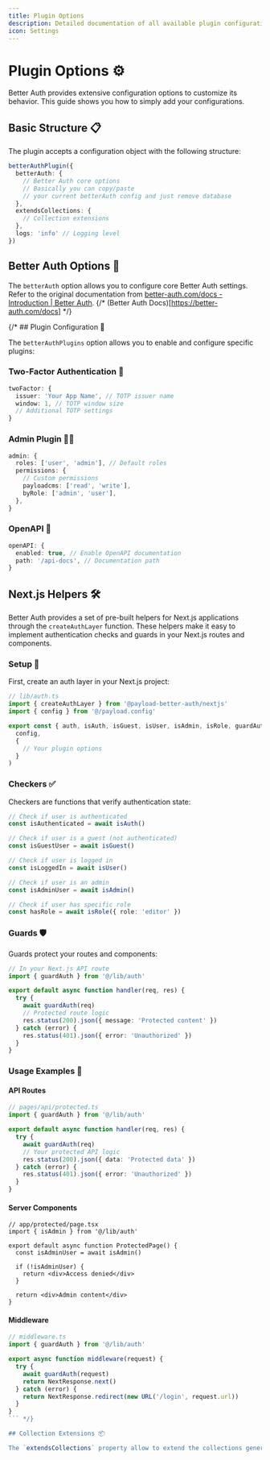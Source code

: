 ```yaml
---
title: Plugin Options
description: Detailed documentation of all available plugin configuration options
icon: Settings
---
```


# Plugin Options ⚙️

Better Auth provides extensive configuration options to customize its behavior. This guide shows you how to simply add your configurations.

## Basic Structure 📋

The plugin accepts a configuration object with the following structure:

```ts
betterAuthPlugin({
  betterAuth: {
    // Better Auth core options
    // Basically you can copy/paste
    // your current betterAuth config and just remove database
  },
  extendsCollections: {
    // Collection extensions
  },
  logs: 'info' // Logging level
})
```

## Better Auth Options 🔧

The `betterAuth` option allows you to configure core Better Auth settings.
Refer to the original documentation from [better-auth.com/docs - Introduction | Better Auth](https://better-auth.com/docs).
{/* (Better Auth Docs)[https://better-auth.com/docs] */}

{/* ## Plugin Configuration 🎯

The `betterAuthPlugins` option allows you to enable and configure specific plugins:

### Two-Factor Authentication 🔐

```ts
twoFactor: {
  issuer: 'Your App Name', // TOTP issuer name
  window: 1, // TOTP window size
  // Additional TOTP settings
}
```

### Admin Plugin 👨‍💼

```ts
admin: {
  roles: ['user', 'admin'], // Default roles
  permissions: {
    // Custom permissions
    payloadcms: ['read', 'write'],
    byRole: ['admin', 'user'],
  },
}
```

### OpenAPI 📄

```ts
openAPI: {
  enabled: true, // Enable OpenAPI documentation
  path: '/api-docs', // Documentation path
}
```

## Next.js Helpers 🛠️

Better Auth provides a set of pre-built helpers for Next.js applications through the `createAuthLayer` function. These helpers make it easy to implement authentication checks and guards in your Next.js routes and components.

### Setup 🔧

First, create an auth layer in your Next.js project:

```ts
// lib/auth.ts
import { createAuthLayer } from '@payload-better-auth/nextjs'
import { config } from '@/payload.config'

export const { auth, isAuth, isGuest, isUser, isAdmin, isRole, guardAuth } = createAuthLayer(
  config,
  {
    // Your plugin options
  }
)
```

### Checkers ✅

Checkers are functions that verify authentication state:

```ts
// Check if user is authenticated
const isAuthenticated = await isAuth()

// Check if user is a guest (not authenticated)
const isGuestUser = await isGuest()

// Check if user is logged in
const isLoggedIn = await isUser()

// Check if user is an admin
const isAdminUser = await isAdmin()

// Check if user has specific role
const hasRole = await isRole({ role: 'editor' })
```

### Guards 🛡️

Guards protect your routes and components:

```ts
// In your Next.js API route
import { guardAuth } from '@/lib/auth'

export default async function handler(req, res) {
  try {
    await guardAuth(req)
    // Protected route logic
    res.status(200).json({ message: 'Protected content' })
  } catch (error) {
    res.status(401).json({ error: 'Unauthorized' })
  }
}
```

### Usage Examples 📝

#### API Routes

```ts
// pages/api/protected.ts
import { guardAuth } from '@/lib/auth'

export default async function handler(req, res) {
  try {
    await guardAuth(req)
    // Your protected API logic
    res.status(200).json({ data: 'Protected data' })
  } catch (error) {
    res.status(401).json({ error: 'Unauthorized' })
  }
}
```

#### Server Components

```tsx
// app/protected/page.tsx
import { isAdmin } from '@/lib/auth'

export default async function ProtectedPage() {
  const isAdminUser = await isAdmin()

  if (!isAdminUser) {
    return <div>Access denied</div>
  }

  return <div>Admin content</div>
}
```

#### Middleware

```ts
// middleware.ts
import { guardAuth } from '@/lib/auth'

export async function middleware(request) {
  try {
    await guardAuth(request)
    return NextResponse.next()
  } catch (error) {
    return NextResponse.redirect(new URL('/login', request.url))
  }
}
``` */}

## Collection Extensions 📦

The `extendsCollections` property allow to extend the collections generated by the plugin.